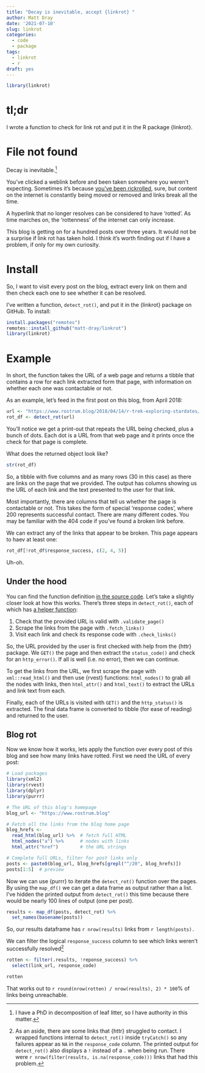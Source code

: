 ```yaml
---
title: "Decay is inevitable, accept {linkrot} "
author: Matt Dray
date: '2021-07-10'
slug: linkrot
categories:
  - code
  - package
tags:
  - linkrot
  - r
draft: yes
---
```


```r
library(linkrot)
```

# tl;dr

I wrote a function to check for link rot and put it in the R package {linkrot}.

# File not found

Decay is inevitable.[^phd]

You've clicked a weblink before and been taken somewhere you weren't expecting. Sometimes it's because [you've been rickrolled](), sure, but content on the internet is constantly being moved or removed and links break all the time.

A hyperlink that no longer resolves can be considered to have 'rotted'. As time marches on, the 'rottenness' of the internet can only increase.

This blog is getting on for a hundred posts over three years. It would not be a surprise if link rot has taken hold. I think it's worth finding out if I have a problem, if only for my own curiosity.

# Install

So, I want to visit every post on the blog, extract every link on them and then check each one to see whether it can be resolved.

I've written a function, `detect_rot()`, and put it in the {linkrot} package on GitHub. To install:

```r
install.packages("remotes")
remotes::install_github("matt-dray/linkrot")
library(linkrot)
```

# Example

In short, the function takes the URL of a web page and returns a tibble that contains a row for each link extracted form that page, with information on whether each one was contactable or not.

As an example, let's feed in the first post on this blog, from April 2018:

```r
url <- "https://www.rostrum.blog/2018/04/14/r-trek-exploring-stardates/"
rot_df <- detect_rot(url)
```

You'll notice we get a print-out that repeats the URL being checked, plus a bunch of dots. Each dot is a URL from that web page and it prints once the check for that page is complete.

What does the returned object look like?

```r
str(rot_df)
```

So, a tibble with five columns and as many rows (30 in this case) as there are links on the page that we provided. The output has columns showing us the URL of each link and the text presented to the user for that link.

Most importantly, there are columns that tell us whether the page is contactable or not. This takes the form of special 'response codes', where 200 represents successful contact. There are many different codes. You may be familiar with the 404 code if you've found a broken link before.

We can extract any of the links that appear to be broken. This page appears to haev at least one:

```r
rot_df[!rot_df$response_success, c(2, 4, 5)]
```

Uh-oh.

## Under the hood

You can find the function definition [in the source code](https://github.com/matt-dray/linkrot/blob/main/R/check.R). Let's take a slightly closer look at how this works. There's three steps in `detect_rot()`, each of which has [a helper function](https://github.com/matt-dray/linkrot/blob/main/R/utils.R):

1. Check that the provided URL is valid with `.validate_page()`
2. Scrape the links from the page with `.fetch_links()`
3. Visit each link and check its response code with `.check_links()`

So, the URL provided by the user is first checked with help from the {httr} package. We `GET()` the page and then extract the `status_code()` and check for an `http_error()`. If all is well (i.e. no error), then we can continue.

To get the links from the URL, we first scrape the page with `xml::read_html()` and then use {rvest} functions: `html_nodes()` to grab all the nodes with links, then `html_attr()` and `html_text()` to extract the URLs and link text from each.

Finally, each of the URLs is visited with `GET()` and the `http_status()` is extracted. The final data frame is converted to tibble (for ease of reading) and returned to the user.

## Blog rot

Now we know how it works, lets apply the function over every post of this blog and see how many links have rotted. First we need the URL of every post:

```r
# Load packages
library(xml2)
library(rvest)
library(dplyr)
library(purrr)

# The URL of this blog's homepage
blog_url <- "https://www.rostrum.blog"

# Fetch all the links from the blog home page
blog_hrefs <- 
  read_html(blog_url) %>%  # fetch full HTML
  html_nodes("a") %>%      # nodes with links
  html_attr("href")        # the URL strings

# Complete full URLs, filter for post links only
posts <- paste0(blog_url, blog_hrefs[grepl("^/20", blog_hrefs)])
posts[1:5]  # preview
```

Now we can use {purrr} to iterate the `detect_rot()` function over the pages. By using the `map_df()` we can get a data frame as output rather than a list. I've hidden the printed output from `detect_rot()` this time because there would be nearly 100 lines of output (one per post).

```r
results <- map_df(posts, detect_rot) %>% 
  set_names(basename(posts))
```

So, our results dataframe has `r nrow(results)` links from `r length(posts).`

We can filter the logical `response_success` column to see which links weren't successfully resolved[^na]

```r
rotten <- filter(.results, !reponse_success) %>% 
  select(link_url, response_code)

rotten
```

That works out to `r round(nrow(rotten) / nrow(results), 2) * 100`% of links being unreachable.

[^phd]: I have a PhD in decomposition of leaf litter, so I have authority in this matter.
[^na]: As an aside, there are some links that {httr} struggled to contact. I wrapped functions internal to `detect_rot()` inside `tryCatch()` so any failures appear as `NA` in the `response_code` column. The printed output for `detect_rot()` also displays a `!` instead of a `.` when being run. There were `r nrow(filter(results, is.na(response_code)))` links that had this problem.
